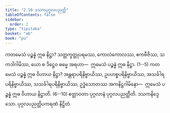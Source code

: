 ```yaml
---
title: "2.10 ဒသကပုဂ္ဂလပညတ္တိ"
tableOfContents: false
sidebar:
  order: 2
type: "tipitaka"
basket: "ab"
book: "pu"
---
```



<DynamicBreadcrumb />

<Division number="209" book="pu">

<Paragraph number="546" book="pu">
ကတမေသံ ပဉ္စန္နံ ဣဓ နိဋ္ဌာ? သတ္တက္ခတ္တုပရမဿ, ကောလံကောလဿ, ဧကဗီဇိဿ, သကဒါဂါမိဿ, ယော စ ဒိဋ္ဌေဝ ဓမ္မေ အရဟာ—  ဣမေသံ ပဉ္စန္နံ ဣဓ နိဋ္ဌာ. (1--5)
</Paragraph>

<Paragraph number="547" book="pu">
ကတမေသံ ပဉ္စန္နံ ဣဓ ဝိဟာယ နိဋ္ဌာ? အန္တရာပရိနိဗ္ဗာယိဿ, ဥပဟစ္စပရိနိဗ္ဗာယိဿ, အသင်္ခါရပရိနိဗ္ဗာယိဿ, သသင်္ခါရပရိနိဗ္ဗာယိဿ, ဥဒ္ဓံသောတဿ အကနိဋ္ဌဂါမိနော—  ဣမေသံ ပဉ္စန္နံ ဣဓ ဝိဟာယ နိဋ္ဌာတိ. (6--10)
</Paragraph>

<Paragraph number="548" book="pu">
ဧတ္တာဝတာ ပုဂ္ဂလာနံ ပုဂ္ဂလပညတ္တီတိ.

</Paragraph>
</Division>

<Paragraph number="549" type="center" book="pu">
ဒသကနိဒ္ဒေသော.



</Paragraph>

<Paragraph number="550" type="center" book="pu">
ပုဂ္ဂလပညတ္တိပကရဏံ နိဋ္ဌိတံ.
</Paragraph>